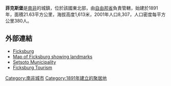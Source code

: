 '''菲克斯堡'''是[[南非|南非]]的城鎮，位於該國東北部，由[[自由邦省|自由邦省]]負責管轄，始建於1891年，面積21.63平方公里，海拔高度1,613米，2001年人口8,307，人口密度每平方公里380人。

==外部連結==
*[https://web.archive.org/web/20060424065345/http://www.ficksburg.org.za/ Ficksburg]
*[http://www.cherryfestival.co.za/maps//Large//map3_big.jpg Map of Ficksburg showing landmarks]{{dead link|date=十月 2017 |bot=InternetArchiveBot }}
*[https://web.archive.org/web/20120423063643/http://www.goficksburg.co.za/Setsotho%20Munisipality.htm Setsoto Municipality]
*[http://www.discoversouthafrica.co.za/leisure/show/23/ Ficksburg Tourism]

{{SouthAfrica-geo-stub}}
[[Category:南非城市|Category:南非城市]]
[[Category:1891年建立的聚居地|Category:1891年建立的聚居地]]